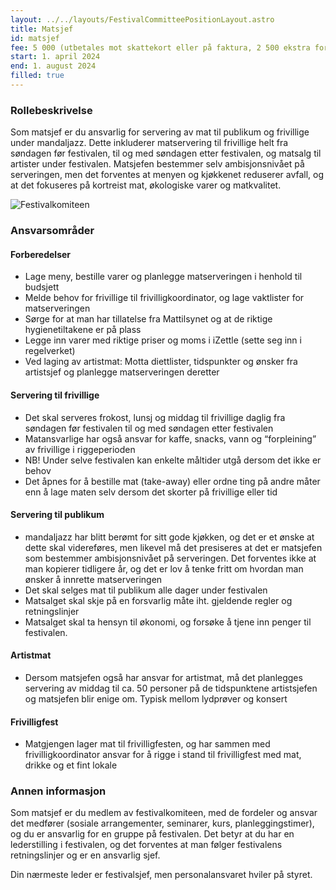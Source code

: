 ```yaml
---
layout: ../../layouts/FestivalCommitteePositionLayout.astro
title: Matsjef
id: matsjef
fee: 5 000 (utbetales mot skattekort eller på faktura, 2 500 ekstra for artistmat)
start: 1. april 2024
end: 1. august 2024
filled: true
---
```


### Rollebeskrivelse

Som matsjef er du ansvarlig for servering av mat til publikum og frivillige under mandaljazz. Dette inkluderer matservering til frivillige helt fra søndagen før festivalen, til og med søndagen etter festivalen, og matsalg til artister under festivalen. Matsjefen bestemmer selv ambisjonsnivået på serveringen, men det forventes at menyen og kjøkkenet reduserer avfall, og at det fokuseres på kortreist mat, økologiske varer og matkvalitet.

<img
  src="/festivalkomite/matsjef.jpg"
  alt="Festivalkomiteen"
  class="rounded-lg shadow-lg"
/>

### Ansvarsområder

#### Forberedelser

- Lage meny, bestille varer og planlegge matserveringen i henhold til budsjett
- Melde behov for frivillige til frivilligkoordinator, og lage vaktlister for matserveringen
- Sørge for at man har tillatelse fra Mattilsynet og at de riktige hygienetiltakene er på plass
- Legge inn varer med riktige priser og moms i iZettle (sette seg inn i regelverket)
- Ved laging av artistmat: Motta diettlister, tidspunkter og ønsker fra artistsjef og planlegge matserveringen deretter

#### Servering til frivillige

- Det skal serveres frokost, lunsj og middag til frivillige daglig fra søndagen før festivalen til og med søndagen etter festivalen
- Matansvarlige har også ansvar for kaffe, snacks, vann og “forpleining” av frivillige i riggeperioden
- NB! Under selve festivalen kan enkelte måltider utgå dersom det ikke er behov
- Det åpnes for å bestille mat (take-away) eller ordne ting på andre måter enn å lage maten selv dersom det skorter på frivillige eller tid

#### Servering til publikum

- mandaljazz har blitt berømt for sitt gode kjøkken, og det er et ønske at dette skal videreføres, men likevel må det presiseres at det er matsjefen som bestemmer ambisjonsnivået på serveringen. Det forventes ikke at man kopierer tidligere år, og det er lov å tenke fritt om hvordan man ønsker å innrette matserveringen
- Det skal selges mat til publikum alle dager under festivalen
- Matsalget skal skje på en forsvarlig måte iht. gjeldende regler og retningslinjer
- Matsalget skal ta hensyn til økonomi, og forsøke å tjene inn penger til festivalen.

#### Artistmat

- Dersom matsjefen også har ansvar for artistmat, må det planlegges servering av middag til ca. 50 personer på de tidspunktene artistsjefen og matsjefen blir enige om. Typisk mellom lydprøver og konsert

#### Frivilligfest

- Matgjengen lager mat til frivilligfesten, og har sammen med frivilligkoordinator ansvar for å rigge i stand til frivilligfest med mat, drikke og et fint lokale

### Annen informasjon

Som matsjef er du medlem av festivalkomiteen, med de fordeler og ansvar det medfører (sosiale arrangementer, seminarer, kurs, planleggingstimer), og du er ansvarlig for en gruppe på festivalen. Det betyr at du har en lederstilling i festivalen, og det forventes at man følger festivalens retningslinjer og er en ansvarlig sjef.

Din nærmeste leder er festivalsjef, men personalansvaret hviler på styret.
